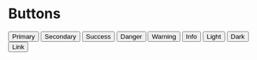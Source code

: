 <!-- Colors.stories.mdx -->


<Meta title="Styles/Bootstrap/Buttons" />

# Buttons

<Canvas>
  <div>
    <button type="button" className="btn btn-primary m-2">
      Primary
    </button>
    <button type="button" className="btn btn-secondary m-2">
      Secondary
    </button>
    <button type="button" className="btn btn-success m-2">
      Success
    </button>
    <button type="button" className="btn btn-danger m-2">
      Danger
    </button>
    <button type="button" className="btn btn-warning m-2">
      Warning
    </button>
    <button type="button" className="btn btn-info m-2">
      Info
    </button>
    <button type="button" className="btn btn-light m-2">
      Light
    </button>
    <button type="button" className="btn btn-dark m-2">
      Dark
    </button>
    <button type="button" className="btn btn-link m-2">
      Link
    </button>
  </div>
</Canvas>
